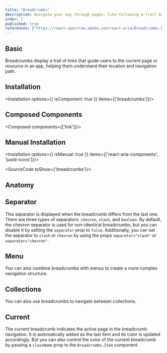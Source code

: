 ```yaml
---
title: "Breadcrumbs"
description: Navigate your way through pages, like following a trail back home, essential for easy site navigation.
order: 2
published: true
references: ["https://react-spectrum.adobe.com/react-aria/Breadcrumbs.html#props"]
---
```


## Basic

Breadcrumbs display a trail of links that guide users to the current page or resource in an app, helping them understand their location and navigation path.
<How toUse="navigation/breadcrumbs/breadcrumbs-demo" />

## Installation
<Installation options={{ isComponent: true }} items={['breadcrumbs']}/>

## Composed Components
<Composed components={['link']}/>

## Manual Installation
<Installation options={{ isManual: true }} items={['react-aria-components', 'justd-icons']}/>

<SourceCode toShow={'breadcrumbs'}/>

## Anatomy
<Anatomy show='breadcrumbs-anatomy'/>

## Separator
This separator is displayed when the breadcrumb differs from the last one. There are three types of separators: `chevron`, `slash`, and `boolean`. By default, the chevron separator is used for non-identical breadcrumbs, but you can disable it by setting the `separator` prop to `false`. Additionally, you can set the separator to `slash` or `chevron` by using the props `separator="slash"` or `separator="chevron"`.
<How toUse="navigation/breadcrumbs/breadcrumbs-separator-demo" />


## Menu
You can also combine breadcrumbs with menus to create a more complex navigation structure.
<How toUse="navigation/breadcrumbs/breadcrumbs-menu-demo" />

## Collections
You can also use breadcrumbs to navigate between collections.
<How toUse="navigation/breadcrumbs/breadcrumbs-collections-demo" />

## Current
The current breadcrumb indicates the active page in the breadcrumb navigation. It is automatically added as the last item and its color is updated accordingly. But you can also control the color of the current breadcrumb by passing a `className` prop to the `Breadcrumbs.Item` component.
<How toUse="navigation/breadcrumbs/breadcrumbs-current-demo" />
